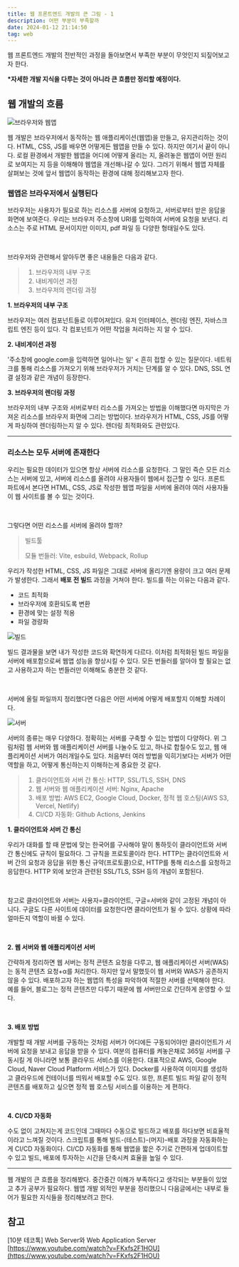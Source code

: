 ```yaml
---
title: 웹 프론트엔드 개발의 큰 그림 - 1
description: 어떤 부분이 부족할까
date: 2024-01-12 21:14:50
tag: web
---
```


웹 프론트엔드 개발의 전반적인 과정을 돌아보면서 부족한 부분이 무엇인지 되짚어보고자 한다.

**\*자세한 개발 지식을 다루는 것이 아니라 큰 흐름만 정리할 예정이다.**

## 웹 개발의 흐름

![브라우저와 웹앱](/images/posts/web/big-picture/1.png)

웹 개발은 브라우저에서 동작하는 웹 애플리케이션(웹앱)을 만들고, 유지관리하는 것이다.
HTML, CSS, JS를 배우면 어떻게든 웹앱을 만들 수 있다.
하지만 여기서 끝이 아니다.
로컬 환경에서 개발한 웹앱을 어디에 어떻게 올리는 지, 올려놓은 웹앱이 어떤 원리로 보여지는 지 등을 이해해야 웹앱을 개선해나갈 수 있다.
그러기 위해서 웹앱 자체를 살펴보는 것에 앞서 웹앱이 동작하는 환경에 대해 정리해보고자 한다.

### 웹앱은 브라우저에서 실행된다

브라우저는 사용자가 필요로 하는 리소스를 서버에 요청하고, 서버로부터 받은 응답을 화면에 보여준다.
우리는 브라우저 주소창에 URI를 입력하여 서버에 요청을 보낸다.
리소스는 주로 HTML 문서이지만 이미지, pdf 파일 등 다양한 형태일수도 있다.

<br />

브라우저와 관련해서 알아두면 좋은 내용들은 다음과 같다.

> 1. 브라우저의 내부 구조
> 2. 내비게이션 과정
> 3. 브라우저의 렌더링 과정

**1. 브라우저의 내부 구조**

브라우저는 여러 컴포넌트들로 이루어져있다.
유저 인터페이스, 렌더링 엔진, 자바스크립트 엔진 등이 있다. 각 컴포넌트가 어떤 작업을 처리하는 지 알 수 있다.

**2. 내비게이션 과정**

'주소창에 google.com을 입력하면 일어나는 일' < 흔히 접할 수 있는 질문이다.
네트워크를 통해 리소스를 가져오기 위해 브라우저가 거치는 단계를 알 수 있다.
DNS, SSL 연결 설정과 같은 개념이 등장한다.

**3. 브라우저의 렌더링 과정**

브라우저의 내부 구조와 서버로부터 리소스를 가져오는 방법을 이해했다면 마지막은 가져온 리소스를 브라우저 화면에 그리는 방법이다.
브라우저가 HTML, CSS, JS를 어떻게 파싱하여 렌더링하는지 알 수 있다.
렌더링 최적화와도 관련있다.

<hr />

### 리소스는 모두 서버에 존재한다

우리는 필요한 데이터가 있으면 항상 서버에 리소스를 요청한다.
그 말인 즉슨 모든 리소스는 서버에 있고, 서버에 리소스를 올려야 사용자들이 웹에서 접근할 수 있다.
프론트 파트에서 본다면 HTML, CSS, JS로 작성한 웹앱 파일을 서버에 올려야 여러 사용자들이 웹 사이트를 볼 수 있는 것이다.

<br />

그렇다면 어떤 리소스를 서버에 올려야 할까?

> 빌드툴
>
> 모듈 번들러: Vite, esbuild, Webpack, Rollup

우리가 작성한 HTML, CSS, JS 파일은 그대로 서버에 올리기엔 용량이 크고 여러 문제가 발생한다.
그래서 **배포 전 빌드** 과정을 거쳐야 한다. 빌드를 하는 이유는 다음과 같다.

- 코드 최적화
- 브라우저에 호환되도록 변환
- 환경에 맞는 설정 적용
- 파일 경량화

![빌드](/images/posts/web/big-picture/2.png)

빌드 결과물을 보면 내가 작성한 코드와 확연하게 다르다.
이처럼 최적화된 빌드 파일을 서버에 배포함으로써 웹앱 성능을 향상시킬 수 있다.
모든 번들러를 알아야 할 필요는 없고 사용하고자 하는 번들러만 이해해도 충분한 것 같다.

<br />

서버에 올릴 파일까지 정리했다면 다음은 어떤 서버에 어떻게 배포할지 이해할 차례이다.

![서버](/images/posts/web/big-picture/3.png)

서버의 종류는 매우 다양하다. 정확히는 서버를 구축할 수 있는 방법이 다양하다.
위 그림처럼 웹 서버와 웹 애플리케이션 서버를 나눌수도 있고, 하나로 합칠수도 있고, 웹 애플리케이션 서버가 여러개일수도 있다.
처음부터 여러 방법을 익히기보다는 서버가 어떤 역할을 하고, 어떻게 통신하는지 이해하는게 중요한 것 같다.

> 1. 클라이언트와 서버 간 통신: HTTP, SSL/TLS, SSH, DNS
> 2. 웹 서버와 웹 애플리케이션 서버: Nginx, Apache
> 3. 배포 방법: AWS EC2, Google Cloud, Docker, 정적 웹 호스팅(AWS S3, Vercel, Netlify)
> 4. CI/CD 자동화: Github Actions, Jenkins

**1. 클라이언트와 서버 간 통신**

우리가 대화를 할 때 문법에 맞는 한국어를 구사해야 말이 통하듯이 클라이언트와 서버 간 통신에도 규칙이 필요하다.
그 규칙을 프로토콜이라 한다.
HTTP는 클라이언트와 서버 간의 요청과 응답을 위한 통신 규약(프로토콜)으로, HTTP를 통해 리소스를 요청하고 응답한다.
HTTP 외에 보안과 관련된 SSL/TLS, SSH 등의 개념이 포함된다.

<br />

참고로 클라이언트와 서버는 사용자=클라이언트, 구글=서버와 같이 고정된 개념이 아니다.
구글도 다른 사이트에 데이터를 요청한다면 클라이언트가 될 수 있다.
상황에 따라 얼마든지 역할이 바뀔 수 있다.

<br />

**2. 웹 서버와 웹 애플리케이션 서버**

간략하게 정리하면 웹 서버는 정적 콘텐츠 요청을 다루고, 웹 애플리케이션 서버(WAS)는 동적 콘텐츠 요청+α를 처리한다.
하지만 앞서 말했듯이 웹 서버와 WAS가 공존하지 않을 수 있다.
배포하고자 하는 웹앱의 특성을 파악하여 적절한 서버를 선택해야 한다.
예를 들어, 블로그는 정적 콘텐츠만 다루기 때문에 웹 서버만으로 간단하게 운영할 수 있다.

<br />

**3. 배포 방법**

개발할 때 개발 서버를 구동하는 것처럼 서버가 어디에든 구동되어야만 클라이언트가 서버에 요청을 보내고 응답을 받을 수 있다.
여분의 컴퓨터를 켜놓은채로 365일 서버를 구동시킬 게 아니라면 보통 클라우드 서비스를 이용한다.
대표적으로 AWS, Google Cloud, Naver Cloud Platform 서비스가 있다.
Docker를 사용하여 이미지를 생성하고 클라우드에 컨테이너를 띄워서 배포할 수도 있다.
또한, 프론트 빌드 파일 같이 정적 콘텐츠를 배포하고 싶으면 정적 웹 호스팅 서비스를 이용하는 게 편하다.

<br />

**4. CI/CD 자동화**

수도 없이 고쳐지는게 코드인데 그때마다 수동으로 빌드하고 배포를 하다보면 비효율적이라고 느껴질 것이다.
스크립트를 통해 빌드-(테스트)-(머지)-배포 과정을 자동화하는 게 CI/CD 자동화이다.
CI/CD 자동화를 통해 웹앱을 짧은 주기로 간편하게 업데이트할 수 있고 빌드, 배포에 투자하는 시간을 단축시켜 효율을 높일 수 있다.

<hr />

웹 개발의 큰 흐름을 정리해봤다.
중간중간 이해가 부족하다고 생각되는 부분들이 있었고 추가 공부가 필요하다.
웹앱 개발 외적인 부분을 정리했으니 다음글에서는 내부로 들어가 필요한 지식들을 정리해보려고 한다.

## 참고

[10분 테코톡] Web Server와 Web Application Server [https://www.youtube.com/watch?v=FKxfs2F1HOU](https://www.youtube.com/watch?v=FKxfs2F1HOU)
